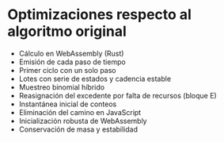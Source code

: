 # Optimizaciones respecto al algoritmo original

- Cálculo en WebAssembly (Rust)
- Emisión de cada paso de tiempo
- Primer ciclo con un solo paso
- Lotes con serie de estados y cadencia estable
- Muestreo binomial híbrido
- Reasignación del excedente por falta de recursos (bloque E)
- Instantánea inicial de conteos
- Eliminación del camino en JavaScript
- Inicialización robusta de WebAssembly
- Conservación de masa y estabilidad
